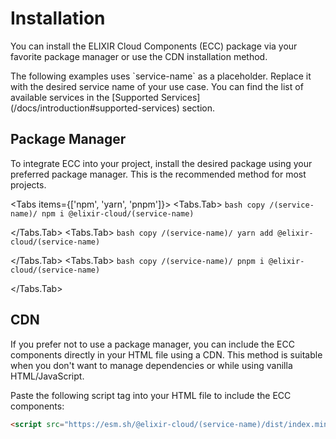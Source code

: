 
# Installation

You can install the ELIXIR Cloud Components (ECC) package via your favorite package manager or use the CDN installation method.

<Callout type='info'>
  <div class='text-sm'>
    The following examples uses `service-name` as a placeholder. Replace it with the desired service
    name of your use case. You can find the list of available services in the [Supported
    Services](/docs/introduction#supported-services) section.
  </div>
</Callout>

## Package Manager

To integrate ECC into your project, install the desired package using your preferred package manager. This is the recommended method for most projects.

<Tabs items={['npm', 'yarn', 'pnpm']}>
  <Tabs.Tab>
    ```bash copy /(service-name)/
    npm i @elixir-cloud/(service-name)
    ```

  </Tabs.Tab>
  <Tabs.Tab>
    ```bash copy /(service-name)/
    yarn add @elixir-cloud/(service-name)
    ```

  </Tabs.Tab>
  <Tabs.Tab>
    ```bash copy /(service-name)/
    pnpm i @elixir-cloud/(service-name)
    ```

  </Tabs.Tab>
</Tabs>

## CDN

If you prefer not to use a package manager, you can include the ECC components directly in your HTML file using a CDN. This method is suitable when you don't want to manage dependencies or while using vanilla HTML/JavaScript.

Paste the following script tag into your HTML file to include the ECC components:

```html copy /(service-name)/
<script src="https://esm.sh/@elixir-cloud/(service-name)/dist/index.min.js"></script>
```
